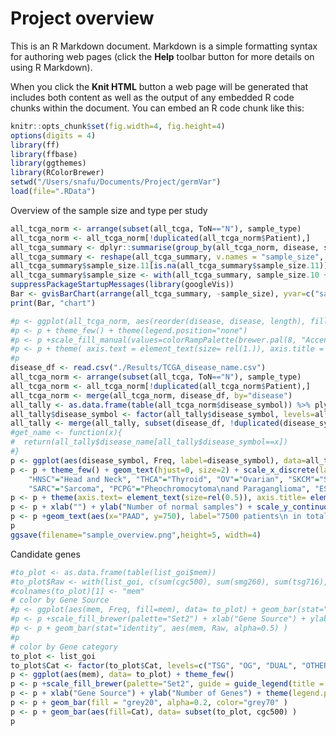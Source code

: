 Project overview
========================================================

This is an R Markdown document. Markdown is a simple formatting syntax for authoring web pages (click the **Help** toolbar button for more details on using R Markdown).

When you click the **Knit HTML** button a web page will be generated that includes both content as well as the output of any embedded R code chunks within the document. You can embed an R code chunk like this:

```r
knitr::opts_chunk$set(fig.width=4, fig.height=4)
options(digits = 4)
library(ff)
library(ffbase)
library(ggthemes)
library(RColorBrewer)
setwd("/Users/snafu/Documents/Project/germVar")
load(file=".RData")
```

Overview of the sample size and type per study
```r
all_tcga_norm <- arrange(subset(all_tcga, ToN=="N"), sample_type)
all_tcga_norm <- all_tcga_norm[!duplicated(all_tcga_norm$Patient),]
all_tcga_summary <- dplyr::summarise(group_by(all_tcga_norm, disease, sample_type), sample_size=length(unique(Patient)))
all_tcga_summary <- reshape(all_tcga_summary, v.names = "sample_size", timevar = "sample_type", idvar="disease", direction= "wide")
all_tcga_summary$sample_size.11[is.na(all_tcga_summary$sample_size.11)] <- 0
all_tcga_summary$sample_size <- with(all_tcga_summary, sample_size.10 + sample_size.11)
suppressPackageStartupMessages(library(googleVis))
Bar <- gvisBarChart(arrange(all_tcga_summary, -sample_size), yvar=c("sample_size.10", "sample_size.11"), xvar="disease", options=list(width=500, height=700, isStacked=TRUE))
print(Bar, "chart")
```


```r
#p <- ggplot(all_tcga_norm, aes(reorder(disease, disease, length), fill = disease ))+geom_bar(stat = "bin") + coord_flip()
#p <- p + theme_few() + theme(legend.position="none")
#p <- p +scale_fill_manual(values=colorRampPalette(brewer.pal(8, "Accent"))(length(unique(all_tcga_norm$disease))))
#p <- p + theme( axis.text = element_text(size= rel(1.)), axis.title = element_text(size= rel(1.))) + ylab("Sample Size") + xlab("")
#p
disease_df <- read.csv("./Results/TCGA_disease_name.csv")
all_tcga_norm <- arrange(subset(all_tcga, ToN=="N"), sample_type)
all_tcga_norm <- all_tcga_norm[!duplicated(all_tcga_norm$Patient),]
all_tcga_norm <- merge(all_tcga_norm, disease_df, by="disease")
all_tally <- as.data.frame(table(all_tcga_norm$disease_symbol)) %>% plyr::rename(., rep=c("Var1"="disease_symbol")) %>% arrange(., Freq)
all_tally$disease_symbol <- factor(all_tally$disease_symbol, levels=all_tally$disease_symbol)
all_tally <- merge(all_tally, subset(disease_df, !duplicated(disease_symbol))[c("disease_symbol", "disease_name")])
#get_name <- function(x){
#  return(all_tally$disease_name[all_tally$disease_symbol==x])
#}
p <- ggplot(aes(disease_symbol, Freq, label=disease_symbol), data=all_tally) + geom_bar(stat = "identity", fill="darkgrey") + coord_flip()
p <- p + theme_few() + geom_text(hjust=0, size=2) + scale_x_discrete(labels = c( "BRCA"="Breast", "GBM"="Glioblastoma", "LGG"="Low grade\nGlioma","KICH/KIRC/KIRP"="Kidney", "LUAD" = "Lung\nAdenocarcinoma", "UCEC"="Endometrial",
    "HNSC"="Head and Neck", "THCA"="Thyroid", "OV"="Ovarian", "SKCM"="Skin", "COAD/READ"="Colorectal", "STAD"="Stomach", "PRAD"="Prostate", "BLCA"="Bladder", "LIHC"="Liver", "CESC"="Cervical",
    "SARC"="Sarcoma", "PCPG"="Pheochromocytoma\nand Paraganglioma", "ESCA"="Esophageal", "ACC"="Adrenocortical", "PAAD"="Pancreatic", "UCS"="Uterine\nCarcinosarcoma" ))
p <- p + theme(axis.text= element_text(size=rel(0.5)), axis.title= element_text(size=rel(0.7)))
p <- p + xlab("") + ylab("Number of normal samples") + scale_y_continuous(limits=c(0,990))
p <- p +geom_text(aes(x="PAAD", y=750), label="7500 patients\n in total", size=2 )
p
ggsave(filename="sample_overview.png",height=5, width=4)
```


Candidate genes
```r
#to_plot <- as.data.frame(table(list_goi$mem))
#to_plot$Raw <- with(list_goi, c(sum(cgc500), sum(smg260), sum(tsg716), sum(rep), sum(fam|grp)))
#colnames(to_plot)[1] <- "mem"
# color by Gene Source
#p <- ggplot(aes(mem, Freq, fill=mem), data= to_plot) + geom_bar(stat="identity") + theme_few()
#p <- p +scale_fill_brewer(palette="Set2") + xlab("Gene Source") + ylab("Number of Genes") + theme(legend.position="none") 
#p <- p + geom_bar(stat="identity", aes(mem, Raw, alpha=0.5) )
#p
# color by Gene category
to_plot <- list_goi
to_plot$Cat <- factor(to_plot$Cat, levels=c("TSG", "OG", "DUAL", "OTHER" ))
p <- ggplot(aes(mem), data= to_plot) + theme_few()
p <- p +scale_fill_brewer(palette="Set2", guide = guide_legend(title = "", label.theme = element_text(angle=0)), labels=c( "TSG", "OG", "Dual", "Unkown")) 
p <- p + xlab("Gene Source") + ylab("Number of Genes") + theme(legend.position=c(0.8, 0.8))
p <- p + geom_bar(fill = "grey20", alpha=0.2, color="grey70" )
p <- p + geom_bar(aes(fill=Cat), data= subset(to_plot, cgc500) ) 
p
```


